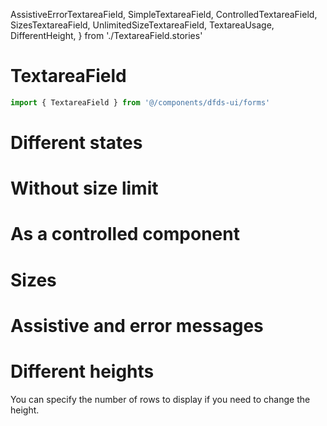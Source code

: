   AssistiveErrorTextareaField,
  SimpleTextareaField,
  ControlledTextareaField,
  SizesTextareaField,
  UnlimitedSizeTextareaField,
  TextareaUsage,
  DifferentHeight,
} from './TextareaField.stories'

<Meta title="Hydro UI/Forms/TextareaField" component={TextareaField} />

# TextareaField

```jsx
import { TextareaField } from '@/components/dfds-ui/forms'
```

<Preview>
  <Story name="Usage" story={TextareaUsage} />
</Preview>

<Props story="Usage" />

# Different states

<Preview>
  <Story name="States" story={SimpleTextareaField} />
</Preview>

# Without size limit

<Preview>
  <Story name="Unlimited size" story={UnlimitedSizeTextareaField} />
</Preview>

# As a controlled component

<Preview>
  <Story name="Controlled" story={ControlledTextareaField} />
</Preview>

# Sizes

<Preview>
  <Story name="Sizes" story={SizesTextareaField} />
</Preview>

# Assistive and error messages

<Preview>
  <Story name="Assistive and error messages" story={AssistiveErrorTextareaField} />
</Preview>

# Different heights

You can specify the number of rows to display if you need to change the height.

<Preview>
  <Story name="Different heights" story={DifferentHeight} />
</Preview>
